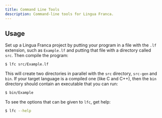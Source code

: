 ```yaml
---
title: Command Line Tools
description: Command-line tools for Lingua Franca.
---
```


## Usage

Set up a Lingua Franca project by putting your program in a file with the `.lf`
extension, such as `Example.lf` and putting that file with a directory called
`src`. Then compile the program:

```sh
$ lfc src/Example.lf
```

This will create two directories in parallel with the `src` directory, `src-gen`
and `bin`. If your target language is a compiled one (like C and C++), then the
`bin` directory should contain an executable that you can run:

```sh
$ bin/Example
```

To see the options that can be given to `lfc`, get help:

```sh
$ lfc --help
```
